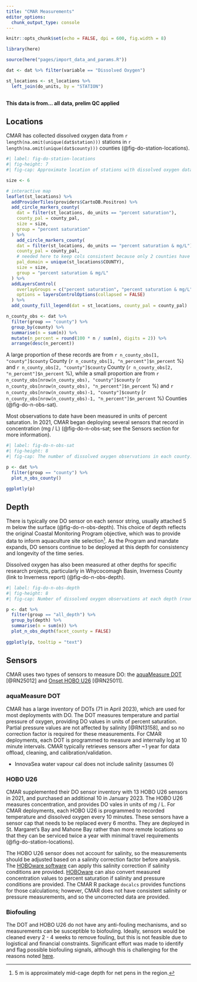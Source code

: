 ```yaml
---
title: "CMAR Measurements"
editor_options: 
  chunk_output_type: console
---
```


```r
knitr::opts_chunk$set(echo = FALSE, dpi = 600, fig.width = 8)

library(here)

source(here("pages/import_data_and_params.R"))

dat <- dat %>% filter(variable == "Dissolved Oxygen")

st_locations <- st_locations %>%
  left_join(do_units, by = "STATION") 
  
```

**This data is from... all data, prelim QC applied**

## Locations

CMAR has collected dissolved oxygen data from `r length(na.omit(unique(dat$station)))` stations in `r length(na.omit(unique(dat$county)))` counties (@fig-do-station-locations). 

```r
#| label: fig-do-station-locations
#| fig-height: 7
#| fig-cap: Approximate location of stations with dissolved oxygen data. At most stations, dissolved oxygen is measured in units of percent saturation. For several stations in Halifax and Lunenburg counties, dissolved oxygen is now recorded in units of concentration.

size <- 6

# interactive map
leaflet(st_locations) %>% 
  addProviderTiles(providers$CartoDB.Positron) %>% 
  add_circle_markers_county(
    dat = filter(st_locations, do_units == "percent saturation"),
    county_pal = county_pal,
    size = size,
    group = "percent saturation"
  ) %>% 
    add_circle_markers_county(
    dat = filter(st_locations, do_units == "percent saturation & mg/L"),
    county_pal = county_pal,
    # needed here to keep cols consistent because only 2 counties have concentration
    pal_domain = unique(st_locations$COUNTY), 
    size = size,
    group = "percent saturation & mg/L"
  ) %>% 
  addLayersControl(
    overlayGroups = c("percent saturation", "percent saturation & mg/L"),
    options = layersControlOptions(collapsed = FALSE)
  ) %>% 
  add_county_fill_legend(dat = st_locations, county_pal = county_pal)

```

```r
n_county_obs <- dat %>% 
  filter(group == "county") %>% 
  group_by(county) %>%  
  summarise(n = sum(n)) %>% 
  mutate(n_percent = round(100 * n / sum(n), digits = 2)) %>% 
  arrange(desc(n_percent))
```

A large proportion of these records are from `r n_county_obs[1, "county"]$county` County
(`r n_county_obs[1, "n_percent"]$n_percent` %) and `r n_county_obs[2, "county"]$county` County (`r n_county_obs[2, "n_percent"]$n_percent` %), while a small proportion are from `r n_county_obs[nrow(n_county_obs), "county"]$county` (`r n_county_obs[nrow(n_county_obs), "n_percent"]$n_percent` %) and `r n_county_obs[nrow(n_county_obs)-1, "county"]$county` (`r n_county_obs[nrow(n_county_obs)-1, "n_percent"]$n_percent` %) Counties (@fig-do-n-obs-sat). 

Most observations to date have been measured in units of percent saturation. In 2021, CMAR began deploying several sensors that record in concentration (mg / L) (@fig-do-n-obs-sat; see the Sensors section for more information).

```r
#| label: fig-do-n-obs-sat
#| fig-height: 8
#| fig-cap: The number of dissolved oxygen observations in each county. 

p <- dat %>%
  filter(group == "county") %>%
  plot_n_obs_county()

ggplotly(p)

```

## Depth

There is typically one DO sensor on each sensor string, usually attached 5 m below the surface (@fig-do-n-obs-depth). This choice of depth reflects the original Coastal Monitoring Program objective, which was to provide data to inform aquaculture site selection[^1]. As the Program and mandate expands, DO sensors continue to be deployed at this depth for consistency and longevity of the time series.

Dissolved oxygen has also been measured at other depths for specific research projects, particularly in Whycocomagh Basin, Inverness County (link to Inverness report) (@fig-do-n-obs-depth).

[^1]: 5 m is approximately mid-cage depth for net pens in the region.

```r
#| label: fig-do-n-obs-depth
#| fig-height: 8
#| fig-cap: Number of dissolved oxygen observations at each depth (rounded to nearest whole number). Note that only depths with measurements are shown.

p <- dat %>%
  filter(group == "all_depth") %>%
  group_by(depth) %>%
  summarise(n = sum(n)) %>%
  plot_n_obs_depth(facet_county = FALSE)
  
ggplotly(p, tooltip = "text")

```

## Sensors

CMAR uses two types of sensors to measure DO: the [aquaMeasure DOT](https://rsaqua.co.uk/wp-content/uploads/2021/03/Innovasea_UserManual-2021_V1.5.pdf) [@RN25012] and [Onset HOBO U26](https://www.onsetcomp.com/sites/default/files/resources-documents/15603-K%20MAN-U26x.pdf) [@RN25011].  

### aquaMeasure DOT 
CMAR has a large inventory of DOTs (71 in April 2023), which are used for most deployments with DO. The DOT measures temperature and partial pressure of oxygen, providing DO values in units of percent saturation. Partial pressure values are not affected by salinity [@RN13158], and so no correction factor is required for these measurements. For CMAR deployments, each DOT is programmed to measure and internally log at 10 minute intervals. CMAR typically retrieves sensors after ~1 year for data offload, cleaning, and calibration/validation.

  - InnovaSea water vapour cal does not include salinity (assumes 0)

### HOBO U26
CMAR supplemented their DO sensor inventory with 13 HOBO U26 sensors in 2021, and purchased an additional 10 in January 2023. The HOBO U26 measures concentration, and provides DO vales in units of mg / L. For CMAR deployments, each HOBO U26 is programmed to recorded temperature and dissolved oxygen every 10 minutes. These sensors have a sensor cap that needs to be replaced every 6 months. They are deployed in St. Margaret's Bay and Mahone Bay rather than more remote locations so that they can be serviced twice a year with minimal travel requirements (@fig-do-station-locations).

The HOBO U26 sensor does not account for salinity, so the measurements should be adjusted based on a salinity correction factor before analysis. The [HOBOware software](https://www.onsetcomp.com/products/software/hoboware) can apply this salinity correction if salinity conditions are provided. [HOBOware](https://www.onsetcomp.com/products/software/hoboware) can also convert measured concentration values to percent saturation if salinity and pressure conditions are provided. The CMAR R package `docalcs` provides functions for those calculations; however, CMAR does not have consistent salinity or pressure measurements, and so the uncorrected data are provided. 

### Biofouling

The DOT and HOBO U26 do not have any anti-fouling mechanisms, and so measurements can be susceptible to biofouling. Ideally, sensors would be cleaned every 2 - 4 weeks to remove fouling, but this is not feasible due to logistical and financial constraints. Significant effort was made to identify and flag possible biofouling signals, although this is challenging for the reasons noted [here](../pages/do_overview.qmd).


